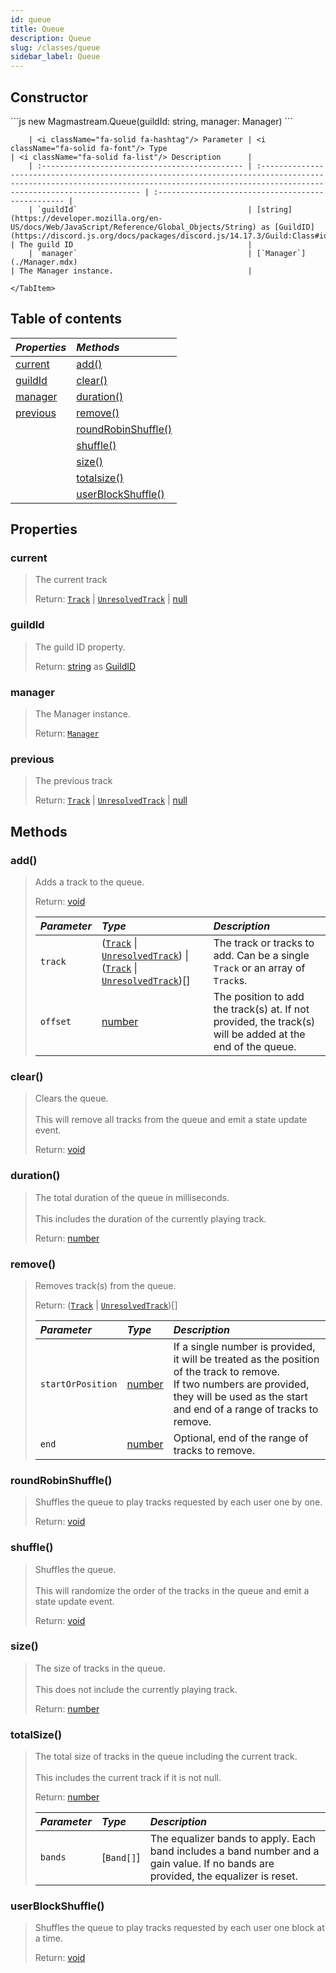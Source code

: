 ```yaml
---
id: queue
title: Queue
description: Queue
slug: /classes/queue
sidebar_label: Queue
---
```



## Constructor

<Tabs>
    <TabItem value="queue" label="Queue : options" default>
        ```js
        new Magmastream.Queue(guildId: string, manager: Manager)
        ```

        | <i className="fa-solid fa-hashtag"/> Parameter | <i className="fa-solid fa-font"/> Type                                                                                                                                                   | <i className="fa-solid fa-list"/> Description      |
        | :--------------------------------------------- | :--------------------------------------------------------------------------------------------------------------------------------------------------------------------------------------- | :------------------------------------------------- |
        | `guildId`                                      | [string](https://developer.mozilla.org/en-US/docs/Web/JavaScript/Reference/Global_Objects/String) as [GuildID](https://discord.js.org/docs/packages/discord.js/14.17.3/Guild:Class#id)   | The guild ID                                       |
        | `manager`                                      | [`Manager`](./Manager.mdx)                                                                                                                                                               | The Manager instance.                              |

    </TabItem>

</Tabs>

## Table of contents

| <i className="fa-solid fa-pen"/> Properties | <i className="fa-solid fa-boxes-stacked"/> Methods |
| :------------------------------------------ | :------------------------------------------------- |
| [current](#current)                         | [add()](#add)                                      |
| [guildId](#player)                          | [clear()](#clear)                                  |
| [manager](#karaoke)                         | [duration()](#duration)                            |
| [previous](#previous)                       | [remove()](#remove)                                |
|                                             | [roundRobinShuffle()](#roundRobinShuffle)          |
|                                             | [shuffle()](#shuffle)                              |
|                                             | [size()](#size)                                    |
|                                             | [totalsize()](#totalsize)                          |
|                                             | [userBlockShuffle()](#userBlockShuffle)            |

## Properties

### current

> The current track
>
> Return: [`Track`](../Typedefs/Track.mdx#track) \| [`UnresolvedTrack`](../Typedefs/Track.mdx#unresolvedtrack) | [null](https://developer.mozilla.org/en-US/docs/Web/JavaScript/Reference/Global_Objects/Null)

### guildId

> The guild ID property.
>
> Return: [string](https://developer.mozilla.org/en-US/docs/Web/JavaScript/Reference/Global_Objects/String) as [GuildID](https://discord.js.org/docs/packages/discord.js/14.17.3/Guild:Class#id)

### manager

> The Manager instance.
>
> Return: [`Manager`](./Manager.mdx)

### previous

> The previous track
>
> Return: [`Track`](../Typedefs/Track.mdx#track) \| [`UnresolvedTrack`](../Typedefs/Track.mdx#unresolvedtrack) | [null](https://developer.mozilla.org/en-US/docs/Web/JavaScript/Reference/Global_Objects/Null)

## Methods

### add()

> Adds a track to the queue.
>
> Return: [void](https://developer.mozilla.org/en-US/docs/Web/JavaScript/Reference/Operators/void)
>
> | <i className="fa-solid fa-hashtag"/> Parameter | <i className="fa-solid fa-font"/> Type                                                                                                                                                                             | <i className="fa-solid fa-list"/> Description                                                             |
> | :--------------------------------------------- | :----------------------------------------------------------------------------------------------------------------------------------------------------------------------------------------------------------------- | :-------------------------------------------------------------------------------------------------------- |
> | `track`                                        | ([`Track`](../Typedefs/Track.mdx#track) \| [`UnresolvedTrack`](../Typedefs/Track.mdx#unresolvedtrack)) \| ([`Track`](../Typedefs/Track.mdx#track) \| [`UnresolvedTrack`](../Typedefs/Track.mdx#unresolvedtrack))[] | The track or tracks to add. Can be a single `Track` or an array of `Track`s.                              |
> | `offset`                                       | [number](https://developer.mozilla.org/en-US/docs/Web/JavaScript/Reference/Global_Objects/Number)                                                                                                                  | The position to add the track(s) at. If not provided, the track(s) will be added at the end of the queue. |

### clear()

> Clears the queue.<br/><br/>
> This will remove all tracks from the queue and emit a state update event.
>
> Return: [void](https://developer.mozilla.org/en-US/docs/Web/JavaScript/Reference/Operators/void)

### duration()

> The total duration of the queue in milliseconds.<br/><br/>
> This includes the duration of the currently playing track.
>
> Return: [number](https://developer.mozilla.org/en-US/docs/Web/JavaScript/Reference/Global_Objects/Number)

### remove()

> Removes track(s) from the queue.
>
> Return: ([`Track`](../Typedefs/Track.mdx#track) \| [`UnresolvedTrack`](../Typedefs/Track.mdx#unresolvedtrack))[]
>
> | <i className="fa-solid fa-hashtag"/> Parameter | <i className="fa-solid fa-font"/> Type                                                            | <i className="fa-solid fa-list"/> Description                                                                                                                                                      |
> | :--------------------------------------------- | :------------------------------------------------------------------------------------------------ | :------------------------------------------------------------------------------------------------------------------------------------------------------------------------------------------------- |
> | `startOrPosition`                              | [number](https://developer.mozilla.org/en-US/docs/Web/JavaScript/Reference/Global_Objects/Number) | If a single number is provided, it will be treated as the position of the track to remove.<br/>If two numbers are provided, they will be used as the start and end of a range of tracks to remove. |
> | `end`                                          | [number](https://developer.mozilla.org/en-US/docs/Web/JavaScript/Reference/Global_Objects/Number) | Optional, end of the range of tracks to remove.                                                                                                                                                    |

### roundRobinShuffle()

> Shuffles the queue to play tracks requested by each user one by one.
>
> Return: [void](https://developer.mozilla.org/en-US/docs/Web/JavaScript/Reference/Operators/void)

### shuffle()

> Shuffles the queue.<br/><br/>
> This will randomize the order of the tracks in the queue and emit a state update event.
>
> Return: [void](https://developer.mozilla.org/en-US/docs/Web/JavaScript/Reference/Operators/void)

### size()

> The size of tracks in the queue.<br/><br/>
> This does not include the currently playing track.
>
> Return: [number](https://developer.mozilla.org/en-US/docs/Web/JavaScript/Reference/Global_Objects/Number)

### totalSize()

> The total size of tracks in the queue including the current track.<br/><br/>
> This includes the current track if it is not null.
>
> Return: [number](https://developer.mozilla.org/en-US/docs/Web/JavaScript/Reference/Global_Objects/Number)
>
> | <i className="fa-solid fa-hashtag"/> Parameter | <i className="fa-solid fa-font"/> Type   | <i className="fa-solid fa-list"/> Description                                                                                      |
> | :--------------------------------------------- | :--------------------------------------- | :--------------------------------------------------------------------------------------------------------------------------------- |
> | `bands`                                        | [`Band[]`] | The equalizer bands to apply. Each band includes a band number and a gain value. If no bands are provided, the equalizer is reset. |

### userBlockShuffle()

> Shuffles the queue to play tracks requested by each user one block at a time.
>
> Return: [void](https://developer.mozilla.org/en-US/docs/Web/JavaScript/Reference/Operators/void)
